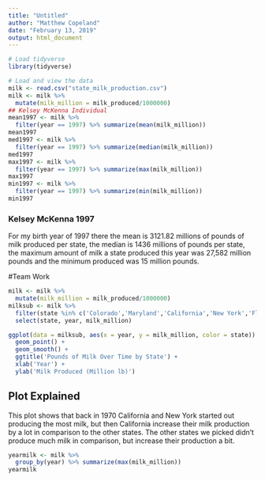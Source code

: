 ```yaml
---
title: "Untitled"
author: "Matthew Copeland"
date: "February 13, 2019"
output: html_document
---
```


```r
# Load tidyverse
library(tidyverse)

# Load and view the data
milk <- read.csv("state_milk_production.csv")
milk <- milk %>%
  mutate(milk_million = milk_produced/1000000)
## Kelsey McKenna Individual
mean1997 <- milk %>%
  filter(year == 1997) %>% summarize(mean(milk_million))
mean1997
med1997 <- milk %>%
  filter(year == 1997) %>% summarize(median(milk_million))
med1997
max1997 <- milk %>%
  filter(year == 1997) %>% summarize(max(milk_million))
max1997
min1997 <- milk %>%
  filter(year == 1997) %>% summarize(min(milk_million))
min1997

```
### Kelsey McKenna 1997
For my birth year of 1997 there the mean is 3121.82 millions of pounds of milk produced per state, the median is 1436 millions of pounds per state, the maximum amount of milk a state produced this year was 27,582 million pounds and the minimum produced was 15 million pounds. 

#Team Work
```r
milk <- milk %>%
  mutate(milk_million = milk_produced/1000000)
milksub <- milk %>%
  filter(state %in% c('Colorado','Maryland','California','New York','Florida')) %>%
  select(state, year, milk_million)

ggplot(data = milksub, aes(x = year, y = milk_million, color = state)) +
  geom_point() + 
  geom_smooth() +
  ggtitle('Pounds of Milk Over Time by State') +
  xlab('Year') +
  ylab('Milk Produced (Million lb)')
```
## Plot Explained
This plot shows that back in 1970 California and New York started out producing the most milk, but then California increase their milk production by a lot in comparison to the other states. The other states we picked didn't produce much milk in comparison, but increase their production a bit.

```r
yearmilk <- milk %>%
  group_by(year) %>% summarize(max(milk_million))
yearmilk

```